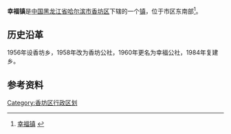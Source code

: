{{中国乡级行政区
| 行政区全称 = 幸福镇
| 景观照片文件名 =
| 景观照片描述 =
| 汉语拼音 =
| 上级行政区 = [[黑龙江省|黑龙江省]][[哈尔滨市|哈尔滨市]][[香坊区|香坊区]]
| 行政区类别 = [[镇|镇]]
| LowerDivisions =20个村委会
| 行政区划代码 = 230110102
| 地理坐标 =
| 总面积 = 67.5平方公里
| 户籍人口 = 2.9万
| 户籍人口年份 =
| 常住人口 = 
| 常住人口年份 =
| 人口密度 =
| 行政区划 = 
| 官方网站 =
| 政府驻地 = 
| 邮政编码 =150000
| 毗邻行政区 =
| 位置图文件名 =
| 位置图描述 =
}}

'''幸福镇'''是[[中国|中国]][[黑龙江省|黑龙江省]][[哈尔滨市|哈尔滨市]][[香坊区|香坊区]]下辖的一个[[镇|镇]]，位于市区东南部<ref>[http://www.chinaquhua.cn/heilongjiang/ 幸福镇] {{webarchive|url=https://web.archive.org/web/20110822123644/http://www.chinaquhua.cn/heilongjiang/ |date=2011-08-22 }}</ref>。

==历史沿革==
1956年设香坊乡，1958年改为香坊公社，1960年更名为幸福公社，1984年复建乡。

==参考资料==
{{reflist}}

{{哈尔滨市香坊区行政区划}}

[[Category:香坊区行政区划|Category:香坊区行政区划]]